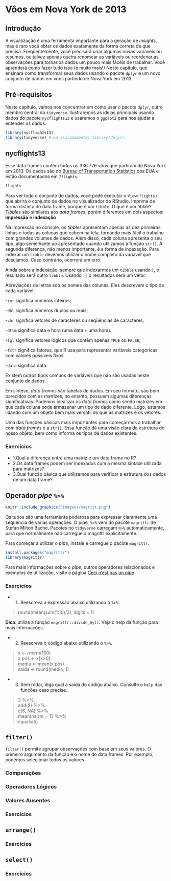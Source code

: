# Vôos em Nova York de 2013

## Introdução

A visualização é uma ferramenta importante para a geração de *insights*, mas é raro você obter os dados exatamente da forma correta de que precisa. Freqüentemente, você precisará criar algumas novas variáveis ou resumos, ou talvez apenas queira renomear as variáveis ou reordenar as observações para tornar os dados um pouco mais fáceis de trabalhar. Você aprenderá como fazer tudo isso (e muito mais!) Neste capítulo, que ensinará como transformar seus dados usando o pacote `dplyr` e um novo conjunto de dados em voos partindo de Nova York em 2013.

## Pré-requisitos

Neste capítulo, vamos nos concentrar em como usar o pacote `dplyr`, outro membro central do `tidyverse`. Ilustraremos as ideias principais usando dados do pacote `nycflights13` e usaremos o `ggplot2` para nos ajudar a entender os dados.

```r
library(nycflights13)
library(tidyverse) # ou isoladamente: library(dplyr).
```

## nycflights13

Esse data frames contém todos os 336.776 vôos que partiram de Nova York em 2013. Os dados são do [Bureau of Transportation Statistics](https://www.transtats.bts.gov/DatabaseInfo.asp?DB_ID=120&Link=0) dos EUA e estão documentados em `?flights`.

```r
flights
```

Para ver todo o conjunto de dados, você pode executar o `View(flights)` que abrirá o conjunto de dados no visualizador do RStudio. Imprime de forma distinta do data frame, porque é um `tibble`. O que é um *tibble*?
*Tibbles* são similares aos *data frames*, porém diferentes em dois aspectos: **impressão** e **indexação**

Na impressão no console, os *tibbles* apresentam apenas as dez primeiras linhas e todas as colunas que cabem na tela, tornando mais fácil o trabalho com grandes volumes de dados. Além disso, cada coluna apresenta o seu tipo, algo semelhante ao apresentado quando utilizamos a função `str()`. A segunda diferença, não menos importante, é a forma de indexação. Para indexar um `tibble` devemos utilizar o nome completo da variável que desejamos. Caso contrário, ocorrerá um erro.

Ainda sobre a indexação, sempre que indexarmos um `tibble` usando `[`, o resultado será outro `tibble`. Usando `[[` o resultados será um vetor.

Abreviações de letras sob os nomes das colunas. Eles descrevem o tipo de cada variável:

-`int` significa números inteiros;

-`dbl` significa números duplos ou reais;

-`chr` significa vetores de caracteres ou seqüências de caracteres;

-`dttm` significa data e hora (uma data + uma hora).

-`lgl` significa vetores lógicos que contêm apenas `TRUE` ou `FALSE`;

-`fctr` significa fatores, que R usa para representar variáveis categóricas com valores possíveis fixos.

-`data` significa data.

Existem outros tipos comuns de variáveis que não são usadas neste conjunto de dados.

Em síntese, *data frames* são tabelas de dados. Em seu formato, são bem parecidos com as matrizes, no entanto, possuem algumas diferenças significativas. Podemos idealizar os *data frames* como sendo matrizes em que cada coluna pode armazenar um tipo de dado diferente. Logo, estamos lidando com um objeto bem mais versátil do que as matrizes e os vetores.

Uma das funções básicas mais importantes para começarmos a trabalhar com *data frames* é a `str()`. Essa função dá uma visão clara da estrutura do nosso objeto, bem como informa os tipos de dados existentes.

### Exercícios

- 1.Qual a diferença entre uma matriz e um data frame no R?
- 2.Os data frames podem ser indexados com a mesma sintaxe utilizada para matrizes?
- 3.Qual função básica que utilizamos para verificar a estrutura dos dados de um data frame?

## Operador *pipe* `%>%`

```r
knitr::include_graphics("imagens/magritt.png")
```

Os tubos são uma ferramenta poderosa para expressar claramente uma sequência de várias operações. O pipe, `%>%` vem do pacote `magrittr` de Stefan Milton Bache. Pacotes no `tidyverse` carregam `%>%` automaticamente, para que normalmente não carregue o magrittr explicitamente. 

Para começar a utilizar o *pipe*, instale e carregue o pacote `magrittr`.

```r
install.packages("magrittr")
library(magrittr)
```

Para mais informações sobre o *pipe*, outros operadores relacionados e exemplos de utilização, visite a página [Ceci n’est pas un pipe](https://cran.r-project.org/web/packages/magrittr/vignettes/magrittr.html)

### Exercícios

  - 1. Reescreva a expressão abaixo utilizando o `%>%`.

  >round(mean(sum(1:10)/3), digits = 1)

**Dica**: utilize a função `magrittr::divide_by()`. Veja o help da função para mais informações.

  - 2. Reescreva o código abaixo utilizando o `%>%`.
  
>x <- rnorm(100)<br/>
x.pos <- x[x>0]<br/>
media <- mean(x.pos)<br/>
saida <- round(media, 1)<br/>


  - 3. Sem rodar, diga qual a saída do código abaixo. Consulte o `help` das funções caso precise.

>2 %>% <br/>
  add(2) %>%<br/> 
  c(6, NA) %>% <br/>
  mean(na.rm = T) %>%<br/> 
  equals(5)

## `filter()`

`filter()` permite agrupar observações com base em seus valores. O primeiro argumento da função é o nome do data frames. Por exemplo, podemos selecionar todos os valores 

### Comparações

### Operadores Lógicos

### Valores Ausentes

### Exercícios

## `arrange()`

### Exercícios

## `select()`

### Exercícios
